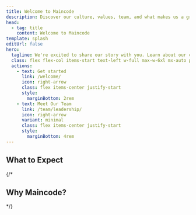 ```yaml
---
title: Welcome to Maincode
description: Discover our culture, values, team, and what makes us a great place to work.
head:
  - tag: title
    content: Welcome to Maincode
template: splash
editUrl: false
hero:
  tagline: We're excited to share our story with you. Learn about our culture, values, and what makes Maincode special.
  class: flex flex-col items-start text-left w-full max-w-6xl mx-auto py-8 md:py-12 lg:py-16 gap-8 md:gap-12
  actions:
    - text: Get started
      link: /welcome/
      icon: right-arrow
      class: flex items-center justify-start
      style:
        marginBottom: 2rem
    - text: Meet Our Team
      link: /team/leadership/
      icon: right-arrow
      variant: minimal
      class: flex items-center justify-start
      style:
        marginBottom: 4rem
---
```



## What to Expect

<CardGrid>

  <LinkCard 
    title="Required Reading" 
    description="Essential articles about our company values, mission, and development practices that every team member should know."
    href="/required/a-new-pathway"
  />
  
  <LinkCard 
    title="Optional Deep Dives" 
    description="Explore our engineering culture, remote work philosophy, and innovation mindset through curated blog posts."
    href="/blog/principles"
  />

  <LinkCard 
    title="Meet the Team" 
    description="Get to know the people behind Maincode - our leadership, engineering team."
    href="/team/leadership/"
  />

  <LinkCard 
    title="Your Next Steps" 
    description="Ready to move forward? Find out what comes next in your journey with Maincode."
    href="/next-steps/"
  />

</CardGrid>

{/* 
## Why Maincode?

<CardGrid>
  
  <LinkCard 
    title="Innovation First" 
    description="We're passionate about pushing boundaries and creating solutions that make a real difference in people's lives."
    href="/blog/polymath-human-collider/"
  />
  
  <LinkCard 
    title="People-Centered Culture" 
    description="Our success is built on trust, collaboration, and supporting each other's growth both professionally and personally."
    href="/required/our-mission"
  />

  <LinkCard 
    title="Remote-First Excellence" 
    description="We've mastered the art of remote collaboration, giving you the flexibility to do your best work from anywhere."
    href="/blog/remote-work-success/"
  />

  <LinkCard 
    title="Continuous Learning" 
    description="We invest in our team's growth with learning opportunities, mentorship, and the freedom to explore new technologies."
    href="/required/development-practices/"
  />

</CardGrid>
*/}
